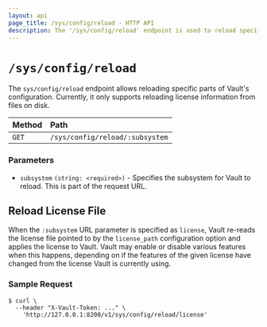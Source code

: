 ```yaml
---
layout: api
page_title: /sys/config/reload - HTTP API
description: The '/sys/config/reload' endpoint is used to reload specific parts of Vault's configuration.
---
```


# `/sys/config/reload`

The `sys/config/reload` endpoint allows reloading specific parts of Vault's configuration.
Currently, it only supports reloading license information from files on disk.

| Method | Path                          |
| :----- | :---------------------------- |
| `GET`  | `/sys/config/reload/:subsystem` |

### Parameters

- `subsystem` `(string: <required>)` - Specifies the subsystem for Vault to reload. This is part of the request URL.

## Reload License File

When the `:subsystem` URL parameter is specified as `license`, Vault re-reads the license file pointed to by the `license_path` configuration option and applies the license
to Vault. Vault may enable or disable various features when this happens, depending on if the features of the given
license have changed from the license Vault is currently using.

### Sample Request

```shell-session
$ curl \
  --header "X-Vault-Token: ..." \
    'http://127.0.0.1:8200/v1/sys/config/reload/license'
```
